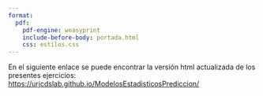 ```yaml
---
format:
  pdf:
    pdf-engine: weasyprint
    include-before-body: portada.html
    css: estilos.css
---
```


En el siguiente enlace se puede encontrar la versión html actualizada de los presentes ejercicios: <https://urjcdslab.github.io/ModelosEstadisticosPrediccion/>
